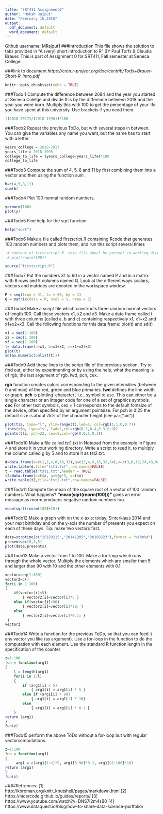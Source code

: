 ---
title: "SRT411 Assignment0"
author: "Moksh Rajput"
date: "February 16,2018"
output:
  pdf_document: default
  word_document: default
---
Github username: MRajput1
###Introduction
This file shows the solution to taks provided in "A (very) short introduction to R" BY Paul Torfs & Claudia Brauer.
This is part of Assignment 0 for SRT411, Fall semester at Seneca College.

###link to document 
_https://cran.r-project.org/doc/contrib/Torfs+Brauer-Short-R-Intro.pdf_

```{r setup, include=FALSE}
knitr::opts_chunk$set(echo = TRUE)
```

###Todo 1
Compute the difference between 2084 and the year you started at Seneca Colelge and divide
this by the difference between 2018 and the year you were born. Multiply this with 100 to get
the percentage of your life you have spent at this university. Use brackets if you need them.

```{r todo1}
((2018-2017)/(2018-1998))*100 
```

###Todo2
Repeat the previous ToDo, but with several steps in between. You can give the variables
any name you want, but the name has to start with a letter.

```{r todo2}
years_college = 2018-2017 
years_life = 2018-1998 
college_to_life = (years_college/years_life)*100 
college_to_life 
```

###Todo3
Compute the sum of 4, 5, 8 and 11 by first combining them into a vector and then using the function sum.

```{r todo3}
b=c(4,5,8,11) 
sum(b) 
```

###Todo4
Plot 100 normal random numbers.

```{r todo4}
y=rnorm(100) 
plot(y) 
```

###Todo5
Find help for the sqrt function.

```{r todo5}
help("sqrt") 
```

###Todo6
Make a file called firstscript.R containing Rcode that generates 100 random numbers and plots them, 
and run this script several times

```{r todo6}
 # content of firstscript.R  this file shoul be present in working directory.
 # plot(rnorm(100)) 

source("firstscript.R")
```

###Todo7
Put the numbers 31 to 60 in a vector named P and in a matrix with 6 rows and 5 columns
named Q. Look at the different ways scalars, vectors and matrices
are denoted in the workspace window.


```{r todo7}
P = seq(from = 31, to = 60, by = 1) 
Q = matrix(data = P, ncol = 5, nrow = 5) 
```

###Todo8
Make a script file which constructs three random normal vectors of length 100.
Call these vectors x1, x2 and x3. Make a data frame called t with three columns (called a, b and c) 
containing respectively x1, x1+x2 and x1+x2+x3.
Call the following functions for this data frame: plot(t) and sd(t)

```{r todo8}
x1 = seq(1:100) 
x2 = seq(1:100) 
x3 = seq(1:100) 
t= data.frame(a=x1, b=x1+x2, c=x1+x2+x3) 
plot(t)  
sd(as.numeric(unlist(t)))
```

###Todo9
Add these lines to the script file of the previous section. Try to find out, either by experimenting
or by using the help, what the meaning is of rgb, the last argument of rgb, lwd, pch, cex.

**rgb** function creates colors corresponding to the given intensities (between 0 and max) of the red, green and blue primaries.
**lwd** defines the line width or graph.
**pch** is  plotting 'character', i.e., symbol to use. This can either be a single character or an integer code for one of a set of graphics symbols.
**cec** For other text symbols, cex = 1 corresponds to the default fontsize of the device, often specified by an argument pointsize. For pch in 0:25 the default size is about 75% of the character height (see par("cin")) 
```{r todo9}
plot(t$a, type="l", ylim=range(t),lwd=3, col=rgb(1,1,0,0.7))
lines(t$b, type="s", lwd=2,col=rgb(0.3,0.4,0.3,0.9))
points(t$c, pch=22, cex=2,col=rgb(0,0,1,0.3))
```

###Todo10
Make a file called tst1.txt in Notepad from the example in Figure 4 and store it in your
working directory. Write a script to read it, to multiply the column called g by 5 and to store it as tst2.txt.

```{r todo10}
d=data.frame(a=c(1,2,4,8,16,32),g=c(2,4,8,16,32,64),x=c(3,6,12,24,48,96)) 
write.table(d,file="tst1.txt",row.names=FALSE) 
t = read.table("tst1.txt",header = TRUE) 
t2=data.frame(a=t$a, g=t$g*5, x=t$x) 
write.table(t2,file="tst2.txt",row.names=FALSE) 
```

###Todo11
Compute the mean of the square root of a vector of 100 random numbers. What happens?
**"mean(sqrt(rnorm(100)))"** gives an error message as rnorm produces negative random numbers too. 

```{r todo11}
mean(sqrt(rnorm(100)+10)) 
```


###Todo12
Make a graph with on the x-axis: today, Sinterklaas 2014 and your next birthday and on
the y-axis the number of presents you expect on each of these days. Tip: make two vectors first.

```{r todo12}
date=strptime(c("20180215","20141205","20180823"),format = "%Y%m%d") 
presents=c(0,1,5) 
plot(date,presents) 
```

###Todo13
Make a vector from 1 to 100. Make a for-loop which runs through the whole vector. Multiply
the elements which are smaller than 5 and larger than 90 with 10 and the other elements with 0.1.

```{r todo13}
vector=seq(1:100) 
vector2=c() 
for(i in 1:100) 
{ 
    if(vector[i]<5) 
        { vector2[i]=vector[i]*5 } 
    else if(vector[i]>90) 
        { vector2[i]=vector[i]*10; } 
    else 
        { vector2[i]=vector[i]*0.1; } 
 } 
vector2
```

###Todo14
Write a function for the previous ToDo, so that you can feed it any vector you like
(as argument). Use a for-loop in the function to do the computation with each element.
Use the standard R function length in the specification of the counter

```{r todo14}
z=1:100 
fun = function(arg1) 
{ 
    l = length(arg1) 
    for(i in 1:l) 
    {  
        if (arg1[i] < 5) 
            { arg1[i] = arg1[i] * 5 } 
        else if (arg1[i] > 90) 
            { arg1[i] = arg1[i] * 10}  
        else 
            { arg1[i] = arg1[i] * 0.1 } 
    } 
return (arg1) 
} 
fun(z) 
```

###Todo15
perform the above ToDo without a for-loop but with regular vectorcomputations.

```{r todo15}
z=1:100 
fun = function(arg1) 
{ 
     arg1 = c(arg1[1:4]*5, arg1[5:90]*0.1, arg1[91:100]*10)
return (arg1) 
} 
fun(z)
```

####Refrences:
[1] http://kbroman.org/knitr_knutshell/pages/markdown.html
[2] https://nicercode.github.io/guides/reports/
[3] https://www.youtube.com/watch?v=DNS7i2m4sB0
[4] https://www.dataquest.io/blog/how-to-share-data-science-portfolio/